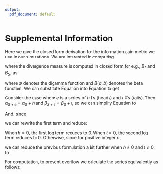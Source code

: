 ```yaml
---
output:
  pdf_document: default
---
```


\setlength{\parindent}{0.5in}
\setlength{\leftskip}{0in}

# Supplemental Information

Here we give the closed form derivation for the information gain metric we use in our simulations. We are interested in computing

\begin{equation}
\label{eq:ig}
IG(e) = D_{KL} ( B_T || B_{S} )  - D_{KL} (B_T ||B_{S+e} ) 
\end{equation}

\noindent where the divergence measure is computed in closed form for e.g., $B_T$ and $B_S$, as

\begin{equation}
\label{eq:dkl}
\begin{split}
D_{KL} (B_T ||B_{S} )  = & \log( \frac{B(\alpha_{S},\beta_{S})}{B(\alpha_{T},\beta_{T})}) +  (\alpha_T - \alpha_S) \psi (\alpha_T) \\ 
& + (\beta_T - \beta_S) \psi (\beta_T) +  (\alpha_T - \alpha_S + \beta_T - \beta_S) \psi (\alpha_T + \beta_T). \\
\end{split}
\end{equation}

\noindent where $\psi$ denotes the digamma function and $B(a,b)$ denotes the beta function. We can substitute Equation \ref{eq:dkl} into Equation \ref{eq:ig} to get

\begin{equation}
\begin{split}
IG(e)  = & \log( \frac{B(\alpha_{S},\beta_{S})}{B(\alpha_{T},\beta_{T})}) + (\alpha_T - \alpha_S) \psi (\alpha_T)  \\ 
& + (\beta_T - \beta_S) \psi (\beta_T) +  (\alpha_T - \alpha_S + \beta_T - \beta_S) \psi (\alpha_T + \beta_T)  \\
& - \log( \frac{B(\alpha_{S+e},\beta_{S+e})}{B(\alpha_{T},\beta_{T})}) - (\alpha_T - \alpha_{S+e}) \psi (\alpha_T) \\ 
& - (\beta_T - \beta_{S+e}) \psi (\beta_T) - (\alpha_T - \alpha_{S+e} + \beta_T - \beta_{S+e}) \psi (\alpha_T + \beta_T)
\end{split}
\label{eq:step2}
\end{equation}

Consider the case where $e$ is a series of $h$ 1's (heads) and $t$ 0's (tails). Then $\alpha_{S+e}= \alpha_S + h$ and $\beta_{S+e}= \beta_{S} + t$, so we can simplify Equation \ref{eq:step2} to

\begin{equation}
\begin{split}
IG(e)  = & \log( \frac{B(\alpha_{S},\beta_{S})}{B(\alpha_{T},\beta_{T})}) - \log( \frac{B(\alpha_{S}+h,\beta_{S}+t)}{B(\alpha_{T},\beta_{T})}) \\ 
& + (\alpha_T - \alpha_S) \psi (\alpha_T) +  (\beta_T - \beta_S) \psi (\beta_T) \\
& + (\alpha_T - \alpha_S + \beta_T - \beta_S) \psi (\alpha_T + \beta_T)  \\
& - (\alpha_T - \alpha_{S} - h) \psi (\alpha_T) - (\beta_T - \beta_S - t) \psi (\beta_T) \\
& - (\alpha_T - \alpha_{S} - h + \beta_T - \beta_{S} - t) \psi (\alpha_T + \beta_T) \\
= & \log( \frac{B(\alpha_{S},\beta_{S})}{B(\alpha_{T},\beta_{T})} \cdot \frac{B(\alpha_{T},\beta_{T})}{B(\alpha_{S}+h,\beta_{S}+t)}) \\ 
& + (h) \psi (\alpha_T) + (t) \psi (\beta_T) + (h + t) \psi (\alpha_T + \beta_T). \\
= & \log( \frac{B(\alpha_{S},\beta_{S})}{B(\alpha_{S}+h,\beta_{S}+t)}) \\ 
& + (h) \psi (\alpha_T) + (t) \psi (\beta_T) + (h + t) \psi (\alpha_T + \beta_T). \\
\end{split}
\end{equation}

\noindent And, since 

\begin{equation}
B(a,b) = \frac{\Gamma(a)\Gamma(b)}{\Gamma(a+b)},
\end{equation}

\noindent we can rewrite the first term and reduce:

\begin{equation}
\begin{split}
IG(e) = & \log( \frac{\frac{\Gamma(\alpha_S)\Gamma(\beta_S)}{\Gamma(\alpha_S+\beta_S)}}{\frac{\Gamma(\alpha_S + h)\Gamma(\beta_S + t)}{\Gamma(\alpha_S+\beta_S + h + t)}})   \\
& + (h) \psi (\alpha_T) + (t) \psi (\beta_T) + (h + t) \psi (\alpha_T + \beta_T). \\
=& \log( \frac{\Gamma(\alpha_S)\Gamma(\beta_S) \Gamma(\alpha_S+\beta_S + h + t)}{ \Gamma(\alpha_S + h)\Gamma(\beta_S + t) \Gamma(\alpha_S+\beta_S)})   \\
& + (h) \psi (\alpha_T) + (t) \psi (\beta_T) + (h + t) \psi (\alpha_T + \beta_T). \\
=& \log( \frac{\Gamma(\alpha_S)}{\Gamma(\alpha_S + h)}) + \log( \frac{\Gamma(\beta_S)}{\Gamma(\beta_S + t)}) + \log(\frac{\Gamma(\alpha_S+\beta_S + h + t)}{  \Gamma(\alpha_S+\beta_S)})   \\
& + (h) \psi (\alpha_T) + (t) \psi (\beta_T) + (h + t) \psi (\alpha_T + \beta_T). \\
=& -\log( \frac{\Gamma(\alpha_S + h)}{\Gamma(\alpha_S)}) - \log( \frac{\Gamma(\beta_S + t)}{\Gamma(\beta_S)}) + \log(\frac{\Gamma(\alpha_S+\beta_S + h + t)}{  \Gamma(\alpha_S+\beta_S)})   \\
& + (h) \psi (\alpha_T) + (t) \psi (\beta_T) + (h + t) \psi (\alpha_T + \beta_T). \\
\end{split}
\end{equation}

\noindent When $h=0$, the first log term reduces to 0. When $t=0$, the second log term reduces to 0. Otherwise, since for positive integer $n$, 

\begin{equation}
\frac{\Gamma(x + n)}{\Gamma(x)} = \prod^{n-1}_{k=0}{(x+k)},
\end{equation}

\noindent we can reduce the previous formulation a bit further when $h \neq 0$ and $t \neq 0$, to

\begin{equation}
\begin{split}
IG(e) = &- \log(\prod^{h-1}_{i=0}(\alpha_S + i)) - \log(\prod^{t-1}_{j=0}(\beta_S + j)) + \log(\prod^{h + t -1}_{k=0}(\alpha_S + \beta_S + k)) \\
& + (h) \psi (\alpha_T) + (t) \psi (\beta_T) + (h + t) \psi (\alpha_T + \beta_T). \\
\end{split}
\end{equation}

\noindent For computation, to prevent overflow we calculate the series equivalently as follows:

\begin{equation}
\begin{split}
IG(e) = &\sum^{h + t -1}_{k=0}\log(\alpha_S + \beta_S + k) - \sum^{h-1}_{i=0}\log(\alpha_S + i) - \sum^{t-1}_{j=0}\log(\beta_S + j) \\
& + (h) \psi (\alpha_T) + (t) \psi (\beta_T) + (h + t) \psi (\alpha_T + \beta_T). \\
\end{split}
\end{equation}

